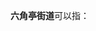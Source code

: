 '''六角亭街道'''可以指：
{{PRC admin/disambig|42/01/04/010/000|42/28/01/002/000}}
{{disambig|cat=五字乡级行政区划-街道名消歧义}}